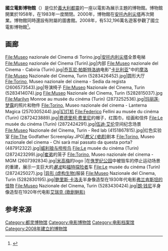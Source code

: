 {{Infobox Museum
 | name        = 國立電影博物館<br>National Museum of Cinema<br>''Museo Nazionale del Cinema''
 | image       = Torino-mole01.jpg
 | caption     = 
 | latitude    = 
 | longitude   = 
 | established = {{start date and age|2008}}
 | collection  =
 | type        =电影博物馆
 | area        = 
 | location    = {{ITA}}[[都灵|都灵]]Mole Antonelliana, Via Montebello 20
 | visitors    = 
 | director    =
 | publictransit = 
 | website     = [http://www.museonazionaledelcinema.it Official website]
}}
'''國立電影博物館'''（{{Lang-it|Museo nazionale del Cinema}}）是位於[[義大利|義大利]][[都靈|都靈]]的一座以電影為展示主題的博物館。博物館開業於1958年，在1983年一度關閉。2000年，博物館在[[安托內利尖塔|安托內利尖塔]]再次開業。博物館同時還設有附屬的圖書館。2008年，有532,196萬名遊客參觀了國立電影博物館<ref>{{Cite web |url=http://static.touring.it/store/document/21_file.pdf |title=Touring Club Italiano - Dossier Musei 2009 |accessdate=2015-09-23 |archive-date=2012-09-22 |archive-url=https://www.webcitation.org/6AsJDV3Pn?url=http://static.touring.it/store/document/21_file.pdf |dead-url=yes }}</ref>。

==画廊==
<gallery>
File:Museo nazionale del Cinema di Torino.jpg|[[安托内利尖塔|安托内利尖塔]]全景电梯
File:Museo nazionale del Cinema (Turin).jpg|内部
File:Museo nazionale del Cinema - Cabiria (Turin).jpg|[[乔瓦尼·帕斯特洛纳|乔瓦尼·帕斯特洛纳]]电影"[[卡比利亚|卡比利亚]]"中的[[摩洛|摩洛]]
File:Museo Nazionale del Cinema, Turin (5283426452).jpg|圆形大厅
File:Torino, Museo nazionale del cinema - Sedia da regista (2606573543).jpg|导演椅子
File:Museo Nazionale del Cinema, Turin (5283414074).jpg
File:Museo Nazionale del Cinema, Turin (5282815037).jpg
File:Marilyn Monroe au musée du cinéma (Turin) (2873252536).jpg|[[玛丽莲·梦露|玛丽莲·梦露]]的照片和物件
File:Torino, Museo nazionale del cinema - Lanterna Magica (2570305244).jpg|[[幻灯机|幻灯机]]
File:Federico Fellini au musée du cinéma (Turin) (2872423889).jpg|[[费德里柯·费里尼|费德里柯·费里尼]]的帽子，红围巾，绘画和信件
File:Le musée du cinéma (Turin) (2872424291).jpg|[[伍迪·艾伦|伍迪·艾伦]]空间纪念场景
File:Museo Nazionale del Cinema, Turin - Red lab (4151867815).jpg|红色实验室
File:The Godfather Screenplay.JPG|''[[教父_(电影)|教父 (电影)]]''剧本
File:Torino, Museo nazionale del cinema - Chi sarà mai passato da questa porta? (487912322).jpg|[[威利狼与哔哔鸟|威利狼与哔哔鸟]]
File:Le musée du cinéma (Turin) (2872423299).jpg|[[崔弟|崔弟]]的笼子
File:Torino, Museo nazionale del cinema - MGM (2607392834).jpg|[[米高梅|米高梅]]的logo
|在[[侏罗纪公园|侏罗纪公园]]中被毁车的停止运动场景的重建，展示一支巨大的''[[暴龙|暴龙]]''和[[福特探险者|福特探险者]]车
File:Le musée du cinéma (Turin) (2872425027).jpg
|[[异形_(虚构生物)|异形 (虚构生物)]]服装
File:Museo Nazionale del Cinema, Turin (5282830195).jpg|[[鲍里斯·卡洛夫|鲍里斯·卡洛夫]]半身像造型在1930年代电影[[弗兰肯斯坦的怪物|弗兰肯斯坦的怪物]] 
File:Museo Nazionale del Cinema, Turin (5283430424).jpg|[[朗·钱尼|朗·钱尼]]半身像造型在1920年代电影[[艾瑞克_(歌剧魅影)|艾瑞克 (歌剧魅影)]]
</gallery>

==参考来源==
<references/>
{{commons category|Museo nazionale del Cinema}}

{{coord|45.0689|N|7.6931|E|source:wikidata-and-enwiki-cat-tree_region:IT|display=title}}
{{normdaten}}
{{DEFAULTSORT:National Museum Of Cinema}}
[[Category:都灵博物馆|Category:都灵博物馆]]
[[Category:电影博物馆|Category:电影博物馆]]
[[Category:电影档案馆|Category:电影档案馆]]
[[Category:2008年建立的博物馆|Category:2008年建立的博物馆]]